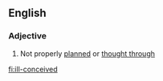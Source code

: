 ==English==

===Adjective===
{{en-adj|pos=[[ill]]-[[conceived]]}}

# Not properly [[planned]] or [[thought through]]

[[fi:ill-conceived]]